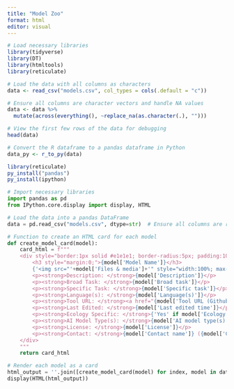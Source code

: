 ```yaml
---
title: "Model Zoo"
format: html
editor: visual
---
```


```r
# Load necessary libraries
library(tidyverse)
library(DT)
library(htmltools)
library(reticulate)

# Load the data with all columns as characters
data <- read_csv("models.csv", col_types = cols(.default = "c"))

# Ensure all columns are character vectors and handle NA values
data <- data %>%
  mutate(across(everything(), ~replace_na(as.character(.), "")))

# View the first few rows of the data for debugging
head(data)

# Convert the R dataframe to a pandas dataframe in Python
data_py <- r_to_py(data)
```

```r
library(reticulate)
py_install("pandas")
py_install(ipython)
```

```python

# Import necessary libraries
import pandas as pd
from IPython.core.display import display, HTML

# Load the data into a pandas DataFrame
data = pd.read_csv("models.csv", dtype=str)  # Ensure all columns are read as strings

# Function to create an HTML card for each model
def create_model_card(model):
    card_html = f"""
    <div style="border:1px solid #e1e1e1; border-radius:5px; padding:10px; margin-bottom:20px; width:100%; max-width:300px; display:inline-block; vertical-align:top; margin-right:20px;">
        <h3 style="margin:0;">{model['Model Name']}</h3>
        {'<img src="'+model['Files & media']+'" style="width:100%; max-width:200px;" alt="'+model['Model Name']+'">' if pd.notna(model['Files & media']) else ''}
        <p><strong>Description: </strong>{model['Description']}</p>
        <p><strong>Broad Task: </strong>{model['Broad task']}</p>
        <p><strong>Specific Task: </strong>{model['Specific task']}</p>
        <p><strong>Language(s): </strong>{model['Language(s)']}</p>
        <p><strong>Tool URL: </strong><a href="{model['Tool URL (Github or Link)']}">{model['Tool URL (Github or Link)']}</a></p>
        <p><strong>Last Edited: </strong>{model['Last edited time']}</p>
        <p><strong>Ecology Specific: </strong>{'Yes' if model['Ecology specific'] == 'Yes' else 'No'}</p>
        <p><strong>AI Model Type(s): </strong>{model['AI model type(s)']}</p>
        <p><strong>License: </strong>{model['License']}</p>
        <p><strong>Contact: </strong>{model['Contact name']} ({model['Contact email']})</p>
    </div>
    """
    return card_html

# Render each model as a card
html_output = ''.join([create_model_card(model) for index, model in data.iterrows()])
display(HTML(html_output))

```